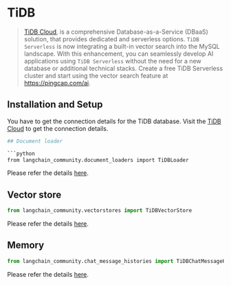 # TiDB

> [TiDB Cloud](https://www.pingcap.com/tidb-serverless), is a comprehensive Database-as-a-Service (DBaaS) solution,
> that provides dedicated and serverless options. `TiDB Serverless` is now integrating
> a built-in vector search into the MySQL landscape. With this enhancement, you can seamlessly
> develop AI applications using `TiDB Serverless` without the need for a new database or additional
> technical stacks. Create a free TiDB Serverless cluster and start using the vector search feature at https://pingcap.com/ai.


## Installation and Setup

You have to get the connection details for the TiDB database.
Visit the [TiDB Cloud](https://tidbcloud.com/) to get the connection details.

```bash
## Document loader

```python
from langchain_community.document_loaders import TiDBLoader
```
Please refer the details [here](/oss/integrations/document_loaders/tidb).

## Vector store

```python
from langchain_community.vectorstores import TiDBVectorStore
```
Please refer the details [here](/oss/integrations/vectorstores/tidb_vector).


## Memory

```python
from langchain_community.chat_message_histories import TiDBChatMessageHistory
```

Please refer the details [here](/oss/integrations/memory/tidb_chat_message_history).
